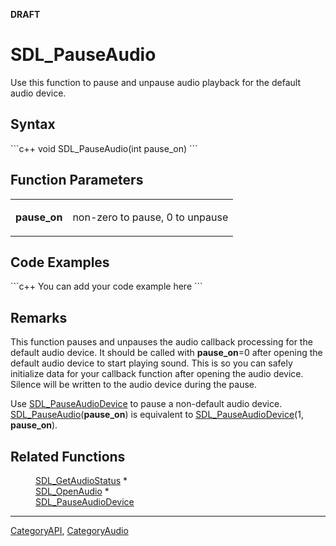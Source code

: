 <!-- pragma section-numbers off -->
<!-- pragma disable-camelcase -->
'''DRAFT'''

= SDL_PauseAudio =
Use this function to pause and unpause audio playback for the default audio device.


== Syntax ==
```c++
void SDL_PauseAudio(int pause_on)
```

== Function Parameters ==

{|
|'''pause_on'''
|non-zero to pause, 0 to unpause
|}

== Code Examples ==
```c++
You can add your code example here
```

== Remarks ==
This function pauses and unpauses the audio callback processing for the default audio device. It should be called with '''pause_on'''=0 after opening the default audio device to start playing sound. This is so you can safely initialize data for your callback function after opening the audio device. Silence will be written to the audio device during the pause.

Use [[SDL_PauseAudioDevice]] to pause a non-default audio device.  [[SDL_PauseAudio]]('''pause_on''') is equivalent to [[SDL_PauseAudioDevice]](1, '''pause_on''').

== Related Functions ==
:[[SDL_GetAudioStatus]] *
:[[SDL_OpenAudio]] *
:[[SDL_PauseAudioDevice]]

----
[[CategoryAPI]], [[CategoryAudio]]

